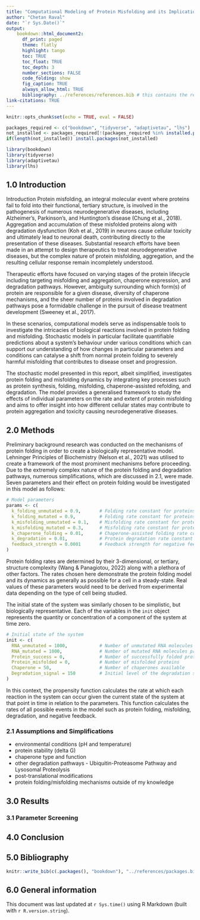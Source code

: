 ```yaml
---
title: "Computational Modeling of Protein Misfolding and its Implications in Neurodegenerative Diseases"
author: "Chetan Raval"
date: "`r Sys.Date()`"
output: 
    bookdown::html_document2:
      df_print: paged
      theme: flatly
      highlight: tango
      toc: TRUE
      toc_float: TRUE
      toc_depth: 3
      number_sections: FALSE
      code_folding: show
      fig_caption: TRUE
      always_allow_html: TRUE
      bibliography: ../references/references.bib # this contains the references used in this document (exported from Zotero in bibtex format)
link-citations: TRUE 
---
```


```r
knitr::opts_chunk$set(echo = TRUE, eval = FALSE)

packages_required <- c("bookdown", "tidyverse", "adaptivetau", "lhs")
not_installed <- packages_required[!(packages_required %in% installed.packages()[ , "Package"])]
if(length(not_installed)) install.packages(not_installed)   

library(bookdown)
library(tidyverse)
library(adaptivetau)
library(lhs)
```

## 1.0 Introduction
Introduction
Protein misfolding, an integral molecular event where proteins fail to fold into their functional, tertiary structure, is involved in the pathogenesis of numerous neurodegenerative diseases, including Alzheimer’s, Parkinson’s, and Huntington’s disease (Chung et al., 2018). Aggregation and accumulation of these misfolded proteins along with degradation dysfunction (Koh et al., 2019) in neurons cause cellular toxicity and ultimately lead to neuronal death, contributing directly to the presentation of these diseases. Substantial research efforts have been made in an attempt to design therapeutics to treat neurodegenerative diseases, but the complex nature of protein misfolding, aggregation, and the resulting cellular response remain incompletely understood. 

Therapeutic efforts have focused on varying stages of the protein lifecycle including targeting misfolding and aggregation, chaperone expression, and degradation pathways. However, ambiguity surrounding which form(s) of protein are responsible for a given disease, diversity of chaperone mechanisms, and the sheer number of proteins involved in degradation pathways pose a formidable challenge in the pursuit of disease treatment development (Sweeney et al., 2017).

In these scenarios, computational models serve as indispensable tools to investigate the intricacies of biological reactions involved in protein folding and misfolding. Stochastic models in particular facilitate quantifiable predictions about a system’s behaviour under various conditions which can support our understanding of how changes in particular parameters and conditions can catalyse a shift from normal protein folding to severely harmful misfolding that contributes to disease onset and progression.

The stochastic model presented in this report, albeit simplified, investigates protein folding and misfolding dynamics by integrating key processes such as protein synthesis, folding, misfolding, chaperone-assisted refolding, and degradation. The model provides a generalised framework to study the effects of individual parameters on the rate and extent of protein misfolding and aims to offer insight into how different cellular states may contribute to protein aggregation and toxicity causing neurodegenerative diseases.

## 2.0 Methods
Preliminary background research was conducted on the mechanisms of protein folding in order to create a biologically representative model. Lehninger Principles of Biochemistry (Nelson et al., 2021) was utilised to create a framework of the most prominent mechanisms before proceeding. Due to the extremely complex nature of the protein folding and degradation pathways, numerous simplifications, which are discussed in 2.1, were made. Seven parameters and their effect on protein folding would be investigated in this model as follows:
```r
# Model parameters
params <- c(
  k_folding_unmutated = 0.9,       # Folding rate constant for proteins from unmutated RNA
  k_folding_mutated = 0.9,         # Folding rate constant for proteins from mutated RNA
  k_misfolding_unmutated = 0.1,    # Misfolding rate constant for proteins from unmutated RNA
  k_misfolding_mutated = 0.3,      # Misfolding rate constant for proteins from mutated RNA
  k_chaperone_folding = 0.01,      # Chaperone-assisted folding rate constant
  k_degradation = 0.01,            # Protein degradation rate constant
  feedback_strength = 0.0001       # Feedback strength for negative feedback
)
```
Protein folding rates are determined by their 3-dimensional, or tertiary, structure complexity (Wang & Panagiotou, 2022) along with a plethora of other factors. The rates chosen here demonstrate the protein folding model and its dynamics as generally as possible for a cell in a steady-state. Real values of these parameters would need to be derived from experimental data depending on the type of cell being studied. 

The initial state of the system was similarly chosen to be simplistic, but biologically representative. Each of the variables in the `init` object represents the quantity or concentration of a component of the system at time zero.
```r
# Initial state of the system
init <- c(
  RNA_unmutated = 1000,            # Number of unmutated RNA molecules present
  RNA_mutated = 1000,              # Number of mutated RNA molecules present
  Protein_success = 0,             # Number of successfully folded proteins
  Protein_misfolded = 0,           # Number of misfolded proteins
  Chaperone = 50,                  # Number of chaperones available
  Degradation_signal = 150         # Initial level of the degradation signal
)
```
In this context, the propensity function calculates the rate at which each reaction in the system can occur given the current state of the system at that point in time in relation to the parameters. This function calculates the rates of all possible events in the model such as protein folding, misfolding, degradation, and negative feedback.

### 2.1 Assumptions and Simplifications

- environmental conditions (pH and temperature)
- protein stability (delta G)
- chaperone type and function
- other degradation pathways - Ubiquitin-Proteasome Pathway and Lysosomal Proteolysis
- post-translational modifications
- protein folding/misfolding mechanisms outside of my knowledge

## 3.0 Results

### 3.1 Parameter Screening

## 4.0 Conclusion










## 5.0 Bibliography
```r
knitr::write_bib(c(.packages(), "bookdown"), "../references/packages.bib")
```

## 6.0 General information
This document was last updated at `r Sys.time()` using R Markdown (built with `r R.version.string`).